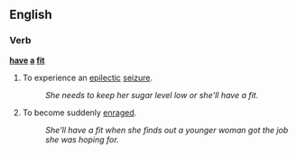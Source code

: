 ==English==

===Verb===
'''[[have]] [[a]] [[fit]]'''

# {{idiom}} To experience an [[epilectic]] [[seizure]].
#: ''She needs to keep her sugar level low or she'll have a fit.''
# {{idiom}} To become suddenly [[enrage]]d.
#: ''She'll have a fit when she finds out a younger woman got the job she was hoping for.''
